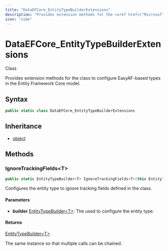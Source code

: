 ```yaml
---
title: "DataEFCore_EntityTypeBuilderExtensions"
description: "Provides extension methods for the <xref href=\"Microsoft."
icon: "cube"
---
```


# DataEFCore_EntityTypeBuilderExtensions

<Badge variant="outline">Class</Badge>

Provides extension methods for the <xref href="Microsoft.EntityFrameworkCore.Metadata.Builders.EntityTypeBuilder%601" data-throw-if-not-resolved="false"></xref> class to configure EasyAF-based types in the Entity Framework Core model.

## Syntax

```csharp
public static class DataEFCore_EntityTypeBuilderExtensions
```

## Inheritance

- [object](https://learn.microsoft.com/dotnet/api/system.object)

## Methods

### IgnoreTrackingFields&lt;T&gt;

```csharp
public static EntityTypeBuilder<T> IgnoreTrackingFields<T>(this EntityTypeBuilder<T> builder) where T : DbObservableObject
```

Configures the entity type to ignore tracking fields defined in the <xref href="CloudNimble.EasyAF.Core.DbObservableObject" data-throw-if-not-resolved="false"></xref> class.

#### Parameters

- **builder** [EntityTypeBuilder&lt;T&gt;](https://learn.microsoft.com/dotnet/api/microsoft.entityframeworkcore.metadata.builders.entitytypebuilder-1): The <xref href="Microsoft.EntityFrameworkCore.Metadata.Builders.EntityTypeBuilder%601" data-throw-if-not-resolved="false"></xref> used to configure the entity type.

#### Returns

[EntityTypeBuilder&lt;T&gt;](https://learn.microsoft.com/dotnet/api/microsoft.entityframeworkcore.metadata.builders.entitytypebuilder-1)

The same <xref href="Microsoft.EntityFrameworkCore.Metadata.Builders.EntityTypeBuilder%601" data-throw-if-not-resolved="false"></xref> instance so that multiple calls can be chained.


